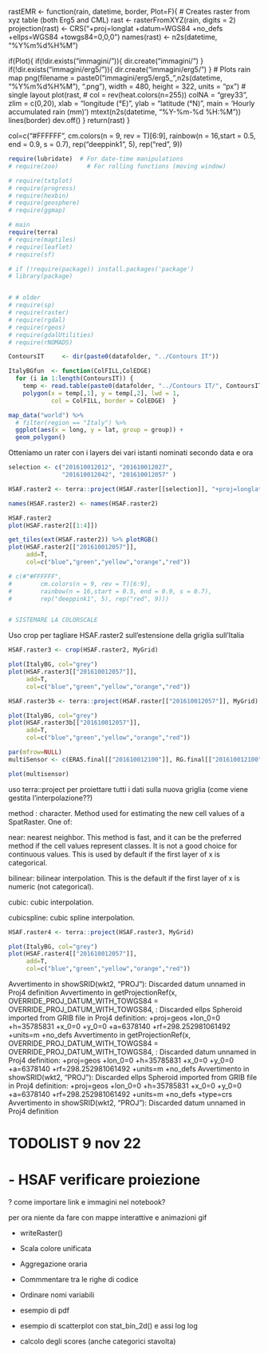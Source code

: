 rastEMR <- function(rain, datetime, border, Plot=F){
  # Creates raster from xyz table (both Erg5 and CML)
  rast <- rasterFromXYZ(rain, digits = 2)
  projection(rast) <- CRS("+proj=longlat +datum=WGS84 +no_defs +ellps=WGS84 +towgs84=0,0,0")
  names(rast) <- n2s(datetime, "%Y%m%d%H%M")
  
  if(Plot){
    if(!dir.exists("immagini/")){ dir.create("immagini/") }
    if(!dir.exists("immagini/erg5/")){ dir.create("immagini/erg5/") }
    # Plots rain map
    png(filename = paste0("immagini/erg5/erg5_",n2s(datetime, "%Y%m%d%H%M"), ".png"),
        width    = 480,
        height   = 322,
        units    = "px") # single layout
    plot(rast, # col =  rev(heat.colors(n=255))
         colNA  = "grey33",
         zlim = c(0,20),
         xlab   = "longitude (°E)",
         ylab   = "latitude (°N)",
         main   = 'Hourly accumulated rain (mm)')
    mtext(n2s(datetime, "%Y-%m-%d %H:%M"))
    lines(border)
    dev.off()
  }
  return(rast)
}



col=c("#FFFFFF",
      cm.colors(n = 9, rev = T)[6:9],
      rainbow(n = 16,start = 0.5, end = 0.9, s = 0.7),
      rep("deeppink1", 5), rep("red", 9))





```r
require(lubridate)  # For date-time manipulations
# require(zoo)        # For rolling functions (moving window)

# require(txtplot)
# require(progress)
# require(hexbin)
# require(geosphere)
# require(ggmap)
```


```r
# main 
require(terra)
# require(maptiles)
# require(leaflet)
# require(sf)

# if (!require(package)) install.packages('package')
# library(package)


# # older
# require(sp)
# require(raster)
# require(rgdal)
# require(rgeos)
# require(gdalUtilities)
# require(rNOMADS)

```


```r
ContoursIT     <- dir(paste0(datafolder, "../Contours IT"))

ItalyBGfun  <- function(ColFILL,ColEDGE)
  for (i in 1:length(ContoursIT)) {
    temp <- read.table(paste0(datafolder, "../Contours IT/", ContoursIT[i]))
    polygon(x = temp[,1], y = temp[,2], lwd = 1,
            col = ColFILL, border = ColEDGE)  }
```


```r
map_data("world") %>% 
  # filter(region == "Italy") %>%
  ggplot(aes(x = long, y = lat, group = group)) +
  geom_polygon()
```

Otteniamo un rater con i layers dei vari istanti nominati secondo data e ora

```r
selection <- c("201610012012", "201610012027", 
               "201610012042", "201610012057" )

HSAF.raster2 <- terra::project(HSAF.raster[[selection]], "+proj=longlat +datum=WGS84")

names(HSAF.raster2) <- names(HSAF.raster2)

HSAF.raster2
plot(HSAF.raster2[[1:4]])

```




```r
get_tiles(ext(HSAF.raster2)) %>% plotRGB()
plot(HSAF.raster2[["201610012057"]], 
     add=T, 
     col=c("blue","green","yellow","orange","red"))

# c(#"#FFFFFF",
#        cm.colors(n = 9, rev = T)[6:9],
#        rainbow(n = 16,start = 0.5, end = 0.9, s = 0.7),
#        rep("deeppink1", 5), rep("red", 9)))


# SISTEMARE LA COLORSCALE
```




Uso crop per tagliare HSAF.raster2 sull'estensione della griglia sull'Italia

```r
HSAF.raster3 <- crop(HSAF.raster2, MyGrid)

plot(ItalyBG, col="grey")
plot(HSAF.raster3[["201610012057"]], 
     add=T, 
     col=c("blue","green","yellow","orange","red"))

```

```r
HSAF.raster3b <- terra::project(HSAF.raster[["201610012057"]], MyGrid)

plot(ItalyBG, col="grey")
plot(HSAF.raster3b[["201610012057"]], 
     add=T, 
     col=c("blue","green","yellow","orange","red"))

```




```r
par(mfrow=NULL)
multiSensor <- c(ERA5.final[["201610012100"]], RG.final[["201610012100"]], GPM.final[["201610012100"]], HSAF.final[["201610012057"]])

plot(multisensor)

```


uso terra::project per proiettare tutti i dati sulla nuova griglia
(come viene gestita l'interpolazione??)


method	:
character. Method used for estimating the new cell values of a SpatRaster. One of:

near: nearest neighbor. This method is fast, and it can be the preferred method if the cell values represent classes. It is not a good choice for continuous values. This is used by default if the first layer of x is categorical.

bilinear: bilinear interpolation. This is the default if the first layer of x is numeric (not categorical).

cubic: cubic interpolation.

cubicspline: cubic spline interpolation.

```r
HSAF.raster4 <- terra::project(HSAF.raster3, MyGrid)

plot(ItalyBG, col="grey")
plot(HSAF.raster4[["201610012057"]], 
     add=T, 
     col=c("blue","green","yellow","orange","red"))

```



Avvertimento in showSRID(wkt2, "PROJ"):
  Discarded datum unnamed in Proj4 definition
Avvertimento in getProjectionRef(x, OVERRIDE_PROJ_DATUM_WITH_TOWGS84 = OVERRIDE_PROJ_DATUM_WITH_TOWGS84, :
  Discarded ellps Spheroid imported from GRIB file in Proj4 definition: +proj=geos +lon_0=0 +h=35785831 +x_0=0 +y_0=0 +a=6378140 +rf=298.252981061492 +units=m +no_defs
Avvertimento in getProjectionRef(x, OVERRIDE_PROJ_DATUM_WITH_TOWGS84 = OVERRIDE_PROJ_DATUM_WITH_TOWGS84, :
  Discarded datum unnamed in Proj4 definition: +proj=geos +lon_0=0 +h=35785831 +x_0=0 +y_0=0 +a=6378140 +rf=298.252981061492 +units=m +no_defs
Avvertimento in showSRID(wkt2, "PROJ"):
  Discarded ellps Spheroid imported from GRIB file in Proj4 definition: +proj=geos +lon_0=0 +h=35785831 +x_0=0 +y_0=0 +a=6378140 +rf=298.252981061492 +units=m +no_defs +type=crs
Avvertimento in showSRID(wkt2, "PROJ"):
  Discarded datum unnamed in Proj4 definition





# TODOLIST 9 nov 22

# - HSAF verificare proiezione




? come importare link e immagini nel notebook? 

per ora niente da fare con mappe interattive e animazioni gif




- writeRaster()

- Scala colore unificata

- Aggregazione oraria

- Commmentare tra le righe di codice
- Ordinare nomi variabili


- esempio di pdf
- esempio di scatterplot con stat_bin_2d() e assi log log


- calcolo degli scores (anche categorici stavolta)